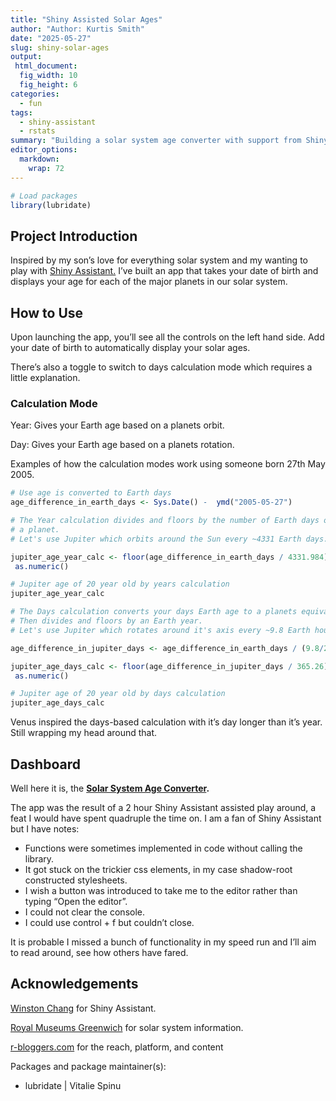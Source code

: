 ```yaml
---
title: "Shiny Assisted Solar Ages"
author: "Author: Kurtis Smith"
date: "2025-05-27"
slug: shiny-solar-ages
output: 
 html_document:
  fig_width: 10
  fig_height: 6
categories:
  - fun
tags:
  - shiny-assistant
  - rstats
summary: "Building a solar system age converter with support from Shiny Assistant"
editor_options: 
  markdown: 
    wrap: 72
---
```


```r

# Load packages
library(lubridate)

```

## Project Introduction

Inspired by my son's love for everything solar system and my wanting to play with [Shiny Assistant.](https://gallery.shinyapps.io/assistant/) I've built an app that takes your date of birth and displays your age for each of the major planets in our solar system. 

## How to Use

Upon launching the app, you'll see all the controls on the left hand side. Add your date of birth to automatically display your solar ages. 

There's also a toggle to switch to days calculation mode which requires a little explanation.

### Calculation Mode

Year: Gives your Earth age based on a planets orbit.

Day: Gives your Earth age based on a planets rotation.

Examples of how the calculation modes work using someone born 27th May 2005.

```r
# Use age is converted to Earth days
age_difference_in_earth_days <- Sys.Date() -  ymd("2005-05-27")

# The Year calculation divides and floors by the number of Earth days of 
# a planet.
# Let's use Jupiter which orbits around the Sun every ~4331 Earth days.

jupiter_age_year_calc <- floor(age_difference_in_earth_days / 4331.984) |>  
 as.numeric()

# Jupiter age of 20 year old by years calculation
jupiter_age_year_calc

# The Days calculation converts your days Earth age to a planets equivalent. 
# Then divides and floors by an Earth year.
# Let's use Jupiter which rotates around it's axis every ~9.8 Earth hours

age_difference_in_jupiter_days <- age_difference_in_earth_days / (9.8/24)

jupiter_age_days_calc <- floor(age_difference_in_jupiter_days / 365.26) |>  
 as.numeric()

# Jupiter age of 20 year old by days calculation
jupiter_age_days_calc

```

Venus inspired the days-based calculation with it's day longer than it's year. Still wrapping my head around that. 

## Dashboard

Well here it is, the **[Solar System Age Converter](https://kurtisasha.shinyapps.io/solar-system-ages/).** 

The app was the result of a 2 hour Shiny Assistant assisted play around, a feat I would have spent quadruple the time on. I am a fan of Shiny Assistant but I have notes:

- Functions were sometimes implemented in code without calling the library.
- It got stuck on the trickier css elements, in my case shadow-root constructed stylesheets.
- I wish a button was introduced to take me to the editor rather than typing "Open the editor".
- I could not clear the console.
- I could use control + f but couldn't close.

It is probable I missed a bunch of functionality in my speed run and I'll aim to read around, see how others have fared.  

## Acknowledgements

[Winston Chang](https://github.com/wch) for Shiny Assistant.

[Royal Museums Greenwich](https://www.rmg.co.uk/stories/space-astronomy/solar-system-data) for solar system information.

[r-bloggers.com](r-bloggers.com) for the reach, platform, and content

Packages and package maintainer(s):

-   lubridate \| Vitalie Spinu
